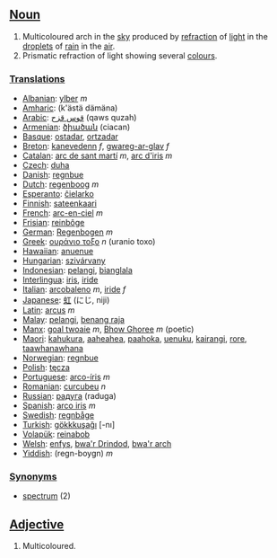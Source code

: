 ==[[Noun]]==

#Multicoloured arch in the [[sky]] produced by [[refraction]] of [[light]] in the [[droplet]]s of [[rain]] in the [[air]].
#Prismatic refraction of light showing several [[colour]]s.

===[[Translation]]s===
*[[Albanian]]: [[ylber]] ''m''
*[[Amharic]]: [[]] (k'ästä dämäna)
*[[Arabic]]: [[قوس قزح]] (qaws quzah)
*[[Armenian]]: [[ծիածան]] (ciacan)
*[[Basque]]: [[ostadar]], [[ortzadar]]
*[[Breton]]: [[kanevedenn]] ''f'', [[gwareg-ar-glav]] ''f''
*[[Catalan]]: [[arc de sant martí]] ''m'', [[arc d'iris]] ''m''
*[[Czech]]: [[duha]]
*[[Danish]]: [[regnbue]]
*[[Dutch]]: [[regenboog]] ''m''
*[[Esperanto]]: [[ĉielarko]]
*[[Finnish]]: [[sateenkaari]]
*[[French]]: [[arc-en-ciel]] ''m''
*[[Frisian]]: [[reinbôge]]
*[[German]]: [[Regenbogen]] ''m''
*[[Greek]]: [[ουράνιο τοξο]] ''n'' (uranio toxo)
*[[Hawaiian]]: [[anuenue]]
*[[Hungarian]]: [[szivárvany]]
*[[Indonesian]]: [[pelangi]], [[bianglala]]
*[[Interlingua]]: [[iris]], [[iride]]
*[[Italian]]: [[arcobaleno]] ''m'', [[iride]] ''f''
*[[Japanese]]: [[虹]] (にじ, niji)
*[[Latin]]: [[arcus]] ''m''
*[[Malay]]: [[pelangi]], [[benang raja]]
*[[Manx]]: [[goal twoaie]] ''m'', [[Bhow Ghoree]] ''m'' (poetic)
*[[Maori]]: [[kahukura]], [[aaheahea]], [[paahoka]], [[uenuku]], [[kairangi]], [[rore]], [[taawhanawhana]]
*[[Norwegian]]: [[regnbue]]
*[[Polish]]: [[tęcza]]
*[[Portuguese]]: [[arco-íris]] ''m''
*[[Romanian]]: [[curcubeu]] ''n''
*[[Russian]]: [[радуга]] (raduga)
*[[Spanish]]: [[arco iris]] ''m''
*[[Swedish]]: [[regnbåge]]
*[[Turkish]]: [[gökkkuşağı]] [-nı]
*[[Volapük]]: [[reinabob]]
*[[Welsh]]: [[enfys]], [[bwa'r Drindod]], [[bwa'r arch]]
*[[Yiddish]]: [[]] (regn-boygn) ''m''

===[[Synonym]]s===
*[[spectrum]] (2)

==[[Adjective]]==
# Multicoloured.